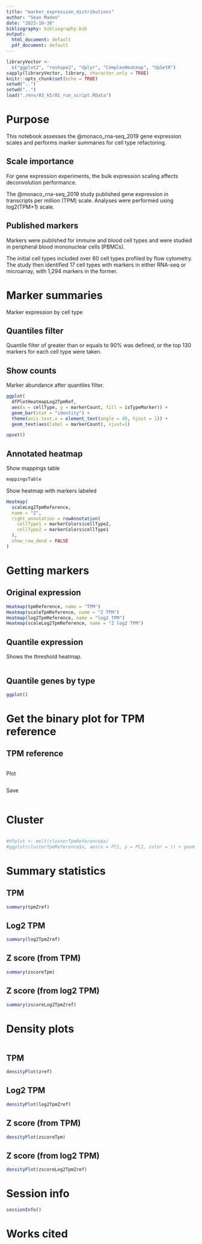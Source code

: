 ```yaml
---
title: "marker_expression_distributions"
author: "Sean Maden"
date: "2023-10-30"
bibliography: bibliography.bib
output:
  html_document: default
  pdf_document: default
---
```


```r
libraryVector <- 
  c("ggplot2", "reshape2", "dplyr", "ComplexHeatmap", "UpSetR")
sapply(libraryVector, library, character.only = TRUE)
knitr::opts_chunk$set(echo = TRUE)
setwd("..")
setwd("..")
load("./env/03_k5/01_run_script.RData")
```

# Purpose

This notebook assesses the @monaco_rna-seq_2019 gene expression scales and 
performs marker summaries for cell type refactoring.

## Scale importance

For gene expression experiments, the bulk expression scaling affects 
deconvolution performance.

The @monaco_rna-seq_2019 study published gene expression in transcripts per 
million (TPM) scale. Analyses were performed using log2(TPM+1) scale.

## Published markers

Markers were published for immune and blood cell types and were studied in 
peripheral blood mononuclear cells (PBMCs).

The initial cell types included over 60 cell types profiled by flow cytometry.
The study then identified 17 cell types with markers in either RNA-seq or 
microarray, with 1,294 markers in the former.

# Marker summaries

Marker expression by cell type

## Quantiles filter

Quantile filter of greater than or equals to 90% was defined, or the top 130 
markers for each cell type were taken.

## Show counts

Marker abundance after quantiles filter.

```r

ggplot(
  dfPlotHeatmapLog2TpmRef, 
  aes(x = cellType, y = markerCount, fill = isTypeMarker)) + 
  geom_bar(stat = "identity") +
  theme(axis.text.x = element_text(angle = 45, hjust = 1)) +
  geom_text(aes(label = markerCount), vjust=1)

upset()

```

## Annotated heatmap

Show mappings table

```r
mappingsTable
```

Show heatmap with markers labeled

```r
Heatmap(
  scaleLog2TpmReference, 
  name = "Z",
  right_annotation = rowAnnotation(
    cellType1 = markerColors$cellType2,
    cellType2 = markerColors$cellType1
  ),
  show_row_dend = FALSE
)

```


# Getting markers

## Original expression

```r
Heatmap(tpmReference, name = "TPM")
Heatmap(scaleTpmReference, name = "Z TPM")
Heatmap(log2TpmReference, name = "log2 TPM")
Heatmap(scaleLog2TpmReference, name = "Z log2 TPM")
```

## Quantile expression

Shows the threshold heatmap.

```r



```

## Quantile genes by type

```r

ggplot()

```

# Get the binary plot for TPM reference

## TPM reference

```r



```

Plot

```r
```

Save

```r
```

# Cluster

```r



```

```r

#dfplot <- melt(clusterTpmReference$x)
#ggplot(clusterTpmReference$x, aes(x = PC1, y = PC2, color = )) + geom_point()

```

# Summary statistics

## TPM

```r
summary(tpmZref)
```

## Log2 TPM

```r
summary(log2TpmZref)
```

## Z score (from TPM)

```r
summary(zscoreTpm)
```

## Z score (from log2 TPM)

```r
summary(zscoreLog2TpmZref)
```

# Density plots

```r
```

## TPM

```r
densityPlot(zref)
```

## Log2 TPM

```r
densityPlot(log2TpmZref)
```

## Z score (from TPM)

```r
densityPlot(zscoreTpm)
```

## Z score (from log2 TPM)

```r
densityPlot(zscoreLog2TpmZref)
```

# Session info

```r
sessionInfo()
```

# Works cited
